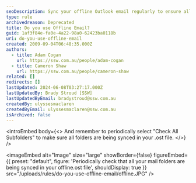 ```yaml
---
seoDescription: Sync your offline Outlook email regularly to ensure all folders and subfolders are properly synced with your online account.
type: rule
archivedreason: Deprecated
title: Do you use Offline Email?
guid: 1af3f84e-fa0e-4a22-98a0-62423ba0118b
uri: do-you-use-offline-email
created: 2009-09-04T06:48:35.000Z
authors:
  - title: Adam Cogan
    url: https://ssw.com.au/people/adam-cogan
  - title: Cameron Shaw
    url: https://ssw.com.au/people/cameron-shaw
related: []
redirects: []
lastUpdated: 2024-06-08T03:27:17.000Z
lastUpdatedBy: Brady Stroud [SSW]
lastUpdatedByEmail: bradystroud@ssw.com.au
createdBy: ulyssesmaclaren
createdByEmail: ulyssesmaclaren@ssw.com.au
isArchived: false
---
```


<introEmbed
  body={<>
And remember to periodically select "Check All Subfolders" to make sure all folders are being synced in your .ost file.
  </>}
/>

<imageEmbed
  alt="Image"
  size="large"
  showBorder={false}
  figureEmbed={{
    preset: "default",
    figure: 'Periodically check that all your mail folders are being synced in your offline.ost file',
    shouldDisplay: true
  }}
  src="/uploads/rules/do-you-use-offline-email/offline.JPG"
/>
